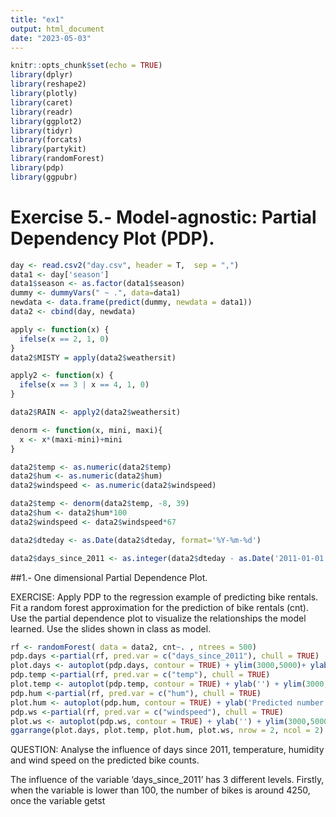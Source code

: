 ```yaml
---
title: "ex1"
output: html_document
date: "2023-05-03"
---
```


```r
knitr::opts_chunk$set(echo = TRUE)
library(dplyr)
library(reshape2)
library(plotly)
library(caret)
library(readr)
library(ggplot2)
library(tidyr)
library(forcats)
library(partykit)
library(randomForest)
library(pdp)
library(ggpubr)
```

# Exercise 5.- Model-agnostic: Partial Dependency Plot (PDP).


```r
day <- read.csv2("day.csv", header = T,  sep = ",")
data1 <- day['season']
data1$season <- as.factor(data1$season)
dummy <- dummyVars(" ~ .", data=data1)
newdata <- data.frame(predict(dummy, newdata = data1))
data2 <- cbind(day, newdata)

apply <- function(x) {
  ifelse(x == 2, 1, 0)
}
data2$MISTY = apply(data2$weathersit)

apply2 <- function(x) {
  ifelse(x == 3 | x == 4, 1, 0)
}

data2$RAIN <- apply2(data2$weathersit)

denorm <- function(x, mini, maxi){
  x <- x*(maxi-mini)+mini
}

data2$temp <- as.numeric(data2$temp)
data2$hum <- as.numeric(data2$hum)
data2$windspeed <- as.numeric(data2$windspeed)

data2$temp <- denorm(data2$temp, -8, 39)
data2$hum <- data2$hum*100
data2$windspeed <- data2$windspeed*67

data2$dteday <- as.Date(data2$dteday, format='%Y-%m-%d')

data2$days_since_2011 <- as.integer(data2$dteday - as.Date('2011-01-01',format='%Y-%m-%d'))
```


##1.- One dimensional Partial Dependence Plot.

EXERCISE:
Apply PDP to the regression example of predicting bike rentals. Fit a random forest approximation for the prediction of bike rentals (cnt). Use the partial dependence plot to visualize the relationships the model learned. Use the slides shown in class as model.  

```r
rf <- randomForest( data = data2, cnt~. , ntrees = 500)
pdp.days <-partial(rf, pred.var = c("days_since_2011"), chull = TRUE)
plot.days <- autoplot(pdp.days, contour = TRUE) + ylim(3000,5000)+ ylab('Predicted number of bikes')
pdp.temp <-partial(rf, pred.var = c("temp"), chull = TRUE)
plot.temp <- autoplot(pdp.temp, contour = TRUE) + ylab('') + ylim(3000,5000)
pdp.hum <-partial(rf, pred.var = c("hum"), chull = TRUE)
plot.hum <- autoplot(pdp.hum, contour = TRUE) + ylab('Predicted number of bikes') + ylim(3000,5000)
pdp.ws <-partial(rf, pred.var = c("windspeed"), chull = TRUE)
plot.ws <- autoplot(pdp.ws, contour = TRUE) + ylab('') + ylim(3000,5000)
ggarrange(plot.days, plot.temp, plot.hum, plot.ws, nrow = 2, ncol = 2)
```

QUESTION:
Analyse the influence of days since 2011, temperature, humidity and wind speed on the predicted bike counts.

The influence of the variable 'days_since_2011' has 3 different levels. Firstly, when the variable is lower than 100, the number of bikes is around 4250, once the variable getst
